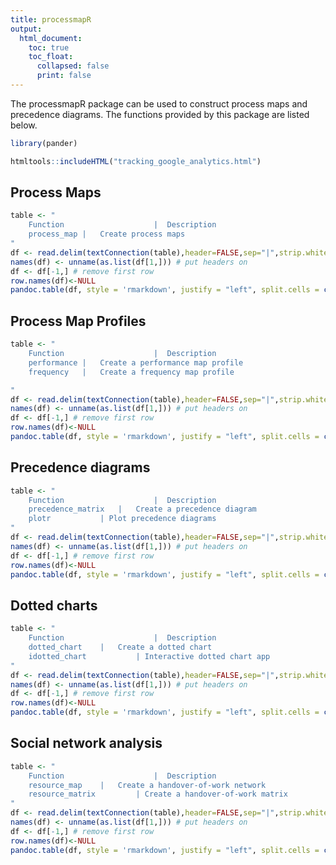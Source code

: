 ```yaml
---
title: processmapR
output: 
  html_document:
    toc: true
    toc_float: 
      collapsed: false
      print: false
---
```

	
The processmapR package can be used to construct process maps and precedence diagrams. The functions provided by this package are listed below.

```r
library(pander)
```
```r
htmltools::includeHTML("tracking_google_analytics.html")
```


## Process Maps

```r
table <- "
	Function                    |  Description
	process_map	|	Create process maps					
"
df <- read.delim(textConnection(table),header=FALSE,sep="|",strip.white=F,stringsAsFactors=FALSE)
names(df) <- unname(as.list(df[1,])) # put headers on
df <- df[-1,] # remove first row
row.names(df)<-NULL
pandoc.table(df, style = 'rmarkdown', justify = "left", split.cells = c("40%", "60%"))
```
	
## Process Map Profiles

```r
table <- "
	Function                    |  Description
	performance	|	Create a performance map profile
	frequency	|	Create a frequency map profile					

"
df <- read.delim(textConnection(table),header=FALSE,sep="|",strip.white=F,stringsAsFactors=FALSE)
names(df) <- unname(as.list(df[1,])) # put headers on
df <- df[-1,] # remove first row
row.names(df)<-NULL
pandoc.table(df, style = 'rmarkdown', justify = "left", split.cells = c("40%", "60%"))
```

## Precedence diagrams

```r
table <- "
	Function                    |  Description
	precedence_matrix	|	Create a precedence diagram
	plotr			| Plot precedence diagrams
"
df <- read.delim(textConnection(table),header=FALSE,sep="|",strip.white=F,stringsAsFactors=FALSE)
names(df) <- unname(as.list(df[1,])) # put headers on
df <- df[-1,] # remove first row
row.names(df)<-NULL
pandoc.table(df, style = 'rmarkdown', justify = "left", split.cells = c("40%", "60%"))
```


## Dotted charts

```r
table <- "
	Function                    |  Description
	dotted_chart	|	Create a dotted chart
	idotted_chart			| Interactive dotted chart app
"
df <- read.delim(textConnection(table),header=FALSE,sep="|",strip.white=F,stringsAsFactors=FALSE)
names(df) <- unname(as.list(df[1,])) # put headers on
df <- df[-1,] # remove first row
row.names(df)<-NULL
pandoc.table(df, style = 'rmarkdown', justify = "left", split.cells = c("40%", "60%"))
```


## Social network analysis

```r
table <- "
	Function                    |  Description
	resource_map	|	Create a handover-of-work network
	resource_matrix			| Create a handover-of-work matrix
"
df <- read.delim(textConnection(table),header=FALSE,sep="|",strip.white=F,stringsAsFactors=FALSE)
names(df) <- unname(as.list(df[1,])) # put headers on
df <- df[-1,] # remove first row
row.names(df)<-NULL
pandoc.table(df, style = 'rmarkdown', justify = "left", split.cells = c("40%", "60%"))
```